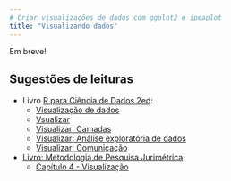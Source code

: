 ```yaml
---
# Criar visualizações de dados com ggplot2 e ipeaplot
title: "Visualizando dados"
---
```


Em breve!

<!-- - Vocabulário ggplot2 -->

<!-- - Gráficos de dispersão -->

<!-- - Gráficos de linha -->

<!-- - Gráficos de barra/coluna -->

<!-- - Gráficos por subgrupos por color/fill ou facet -->

<!-- - Salvando os gráficos -->

<!-- - Mudanças de layout com ggthemes e ipeaplot -->


## Sugestões de leituras

- Livro [R para Ciência de Dados 2ed](https://cienciadedatos.github.io/pt-r4ds/):
  - [Visualização de dados](https://cienciadedatos.github.io/pt-r4ds/data-visualize.html)
  - [Vsualizar](https://cienciadedatos.github.io/pt-r4ds/visualize.html)
  - [Visualizar: Camadas](https://cienciadedatos.github.io/pt-r4ds/layers.html)
  - [Visualizar: Análise exploratória de dados](https://cienciadedatos.github.io/pt-r4ds/EDA.html)
  - [Visualizar: Comunicação](https://cienciadedatos.github.io/pt-r4ds/communication.html)
  
  

- [Livro: Metodologia de Pesquisa Jurimétrica](https://livro.abj.org.br/):
  - [Capítulo 4 - Visualização](https://livro.abj.org.br/04-visualizacao.html)